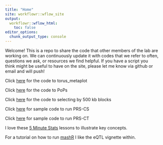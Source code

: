 ```yaml
---
title: "Home"
site: workflowr::wflow_site
output:
  workflowr::wflow_html:
    toc: false
editor_options:
  chunk_output_type: console
---
```


Welcome! This is a repo to share the code that other members of the lab are working on. We can continuously update it with codes that we refer to often, questions we ask, or resources we find helpful. If you have a script you think might be useful to have on the site, please let me know via github or email and will push!

Click [here](torus_metaplot.html) for the code to torus_metaplot

Click [here](popsscropts.html) for the code to PoPs

Click [here](500kb.html) for the code to selecting by 500 kb blocks

Click [here](PRS-CT.html) for sample code to run PRS-CS

Click [here](PRS-CS.html) for sample code to run PRS-CT


I love these [5 Minute Stats](https://stephens999.github.io/fiveMinuteStats/) lessons to illustrate key concepts.

For a tutorial on how to run [mashR](https://stephenslab.github.io/mashr/articles/intro_mash.html) I like the eQTL vignette within.


